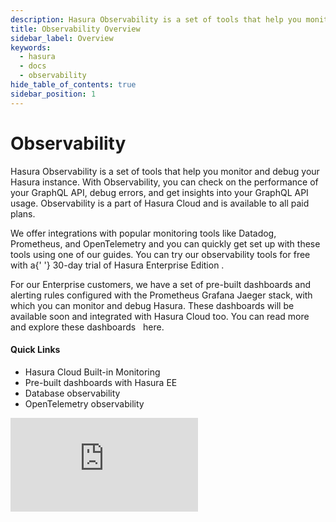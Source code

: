 ```yaml
---
description: Hasura Observability is a set of tools that help you monitor and debug your GraphQL API
title: Observability Overview
sidebar_label: Overview
keywords:
  - hasura
  - docs
  - observability
hide_table_of_contents: true
sidebar_position: 1
---
```



# <Observability /> Observability

<ProductBadge free pro ee self />

<div className="overview-header">
  <div className="overview-text">
    <p>
      Hasura Observability is a set of tools that help you monitor and debug your Hasura instance. With Observability,
      you can check on the performance of your GraphQL API, debug errors, and get insights into your GraphQL API usage.
      Observability is a part of Hasura Cloud and is available to all paid plans.
    </p>
    <p>
      We offer integrations with popular monitoring tools like Datadog, Prometheus, and OpenTelemetry and you can
      quickly get set up with these tools using one of our guides. You can try our observability tools for free with a{' '}
      <VersionedLink to="/enterprise/try-hasura-enterprise-edition/">
        30-day trial of Hasura Enterprise Edition
      </VersionedLink>
      .
    </p>
    <p>
      For our Enterprise customers, we have a set of pre-built dashboards and alerting rules configured with the
      Prometheus Grafana Jaeger stack, with which you can monitor and debug Hasura. These dashboards will be available
      soon and integrated with Hasura Cloud too. You can read more and explore these dashboards &nbsp;
      <VersionedLink to="/observability/enterprise-edition/prometheus/pre-built-dashboards/">here</VersionedLink>.
    </p>
    <h4>Quick Links</h4>
    <ul>
      <li>
        <VersionedLink to="/observability/cloud-monitoring/index/">Hasura Cloud Built-in Monitoring</VersionedLink>
      </li>
      <li>
        <VersionedLink to="/observability/enterprise-edition/prometheus/pre-built-dashboards">
          Pre-built dashboards with Hasura EE
        </VersionedLink>
      </li>
      <li>
        <VersionedLink to="/observability/db-observability/">Database observability</VersionedLink>
      </li>
      <li>
        <VersionedLink to="/observability/opentelemetry/">OpenTelemetry observability</VersionedLink>
      </li>
    </ul>
  </div>
  <iframe
    src="https://www.youtube.com/embed/Y9-43_KcoGY"
    frameBorder="0"
    allow="accelerometer; autoplay; encrypted-media; gyroscope; picture-in-picture"
    allowFullScreen
  />
</div>

## Using Observability

<div className="overview-gallery">
  <VersionedLink to="/observability/opentelemetry/">
    <div className="card">
      <h3>OpenTelemetry</h3>
      <p>Connect your Hasura Cloud project to OpenTelemetry-compliant services.</p>
    </div>
  </VersionedLink>
  <VersionedLink to="/observability/cloud/prometheus/">
    <div className="card">
      <h3>Prometheus</h3>
      <p>Connect your Hasura Cloud project to Prometheus.</p>
    </div>
  </VersionedLink>
  <VersionedLink to="/observability/cloud/datadog">
    <div className="card">
      <h3>Datadog</h3>
      <p>Connect your Hasura Cloud project to Datadog.</p>
    </div>
  </VersionedLink>
</div>
